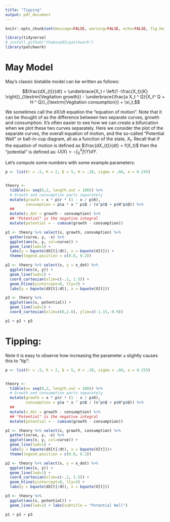 ```yaml
---
title: "Tipping"
output: pdf_document
---
```




```r
knitr::opts_chunk$set(message=FALSE, warning=FALSE, echo=FALSE, fig.height = 3)
```

```r
library(tidyverse)
# install_github("thomasp85/patchwork")
library(patchwork)
```

# May Model

May's classic bistable model can be written as follows:


$$\frac{dX_{t}}{dt} =  \underbrace{X_t r \left(1 -\frac{X_t}{K} \right)}_{\textrm{Vegitation growth}}  - \underbrace{\frac{a X_t ^ Q}{X_t^ Q + H ^ Q}}_{\textrm{Vegitation consumption}} + \xi_t,$$

We sometimes call the $dX/dt$ equation the "equation of motion".  Note that it can be thought of as the difference between two separate curves, growth and consumption.  It's often easier to see how we can create a bifurcation when we plot these two curves separately.  Here we consider the plot of the separate curves, the overall equation of motion, and the so-called "Potential Well" or ball-in-cup diagram, all as a function of the state, $X_t$.  Recall that if the equation of motion is defined as $\frac{dX_{t}}{dt} = f(X_t)$ then the "potential" is defined as: $U(X) = - \int_0^X f(Y) dY$.


Let's compute some numbers with some example parameters: 

```r
p <- list(r = .5, K = 2, Q = 5, H = .38, sigma = .04, a = 0.245)


theory <- 
  tibble(x= seq(0,2, length.out = 100)) %>%
  # Growth and consumption parts separately
  mutate(growth = x * p$r * (1 - x / p$K), 
         consumption = p$a * x ^ p$Q / (x^p$Q + p$H^p$Q)) %>%
  ## 
  mutate(x_dot = growth - consumption) %>%
  ## "Potential" is the negative integral
  mutate(potential = - cumsum(growth - consumption)) 

```


```r
p1 <- theory %>% select(x, growth, consumption) %>%
  gather(curve, y, -x) %>%
  ggplot(aes(x, y, col=curve)) +
  geom_line(lwd=1) +
  labs(y = bquote(dX[t]/dt), x = bquote(X[t])) +
  theme(legend.position = c(0.8, 0.2))
```



```r
p2 <- theory %>% select(x, y = x_dot) %>%
  ggplot(aes(x, y)) +
  geom_line(lwd=1) + 
  coord_cartesian(xlim=c(-.1, 1.5)) + 
  geom_hline(yintercept=0, lty=3) + 
  labs(y = bquote(dX[t]/dt), x = bquote(X[t]))
```



```r
p3 <- theory %>%
  ggplot(aes(x, potential)) + 
  geom_line(lwd=1) + 
  coord_cartesian(xlim=c(0,1.6), ylim=c(-1.15,-0.9))
```

```r
p1 + p2 + p3
```



# Tipping: 

Note it is easy to observe how increasing the parameter `a` slightly causes this to "tip":

```r
p <- list(r = .5, K = 2, Q = 5, H = .38, sigma = .04, a = 0.255)


theory <- 
  tibble(x= seq(0,2, length.out = 100)) %>%
  # Growth and consumption parts separately
  mutate(growth = x * p$r * (1 - x / p$K), 
         consumption = p$a * x ^ p$Q / (x^p$Q + p$H^p$Q)) %>%
  ## 
  mutate(x_dot = growth - consumption) %>%
  ## "Potential" is the negative integral
  mutate(potential = - cumsum(growth - consumption)) 

```


```r
p1 <- theory %>% select(x, growth, consumption) %>%
  gather(curve, y, -x) %>%
  ggplot(aes(x, y, col=curve)) +
  geom_line(lwd=1) +
  labs(y = bquote(dX[t]/dt), x = bquote(X[t]))+
  theme(legend.position = c(0.8, 0.2))
```

```r
p2 <- theory %>% select(x, y = x_dot) %>%
  ggplot(aes(x, y)) +
  geom_line(lwd=1) + 
  coord_cartesian(xlim=c(-.1, 1.5)) + 
  geom_hline(yintercept=0, lty=3) + 
  labs(y = bquote(dX[t]/dt), x = bquote(X[t]))
```

```r
p3 <- theory %>%
  ggplot(aes(x, potential)) + 
  geom_line(lwd=1) + labs(subtitle = "Potential Well")
```


```r
p1 + p2 + p3
```
